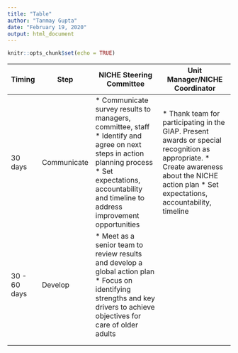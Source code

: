 ```yaml
---
title: "Table"
author: "Tanmay Gupta"
date: "February 19, 2020"
output: html_document
---
```


```r
knitr::opts_chunk$set(echo = TRUE)
```

| Timing       | Step        | NICHE Steering Committee                                                                                                                                                                                      | Unit Manager/NICHE Coordinator                                                                                                                                                                |
|--------------|-------------|---------------------------------------------------------------------------------------------------------------------------------------------------------------------------------------------------------------|-----------------------------------------------------------------------------------------------------------------------------------------------------------------------------------------------|
| 30 days      | Communicate | * Communicate survey results to managers, committee, staff * Identify and agree on next steps in action planning process * Set expectations, accountability and timeline to address improvement opportunities | * Thank team for participating in the GIAP. Present awards or special recognition as appropriate. * Create awareness about the NICHE action plan * Set expectations, accountability, timeline |
| 30 - 60 days | Develop     | * Meet as a senior team to review results and develop a global action plan * Focus on identifying strengths and key drivers to achieve objectives for care of older adults                                    |                                                                                                                                                                                               |
|              |             |                                                                                                                                                                                                               |                                                                                                                                                                                               |
|              |             |                                                                                                         